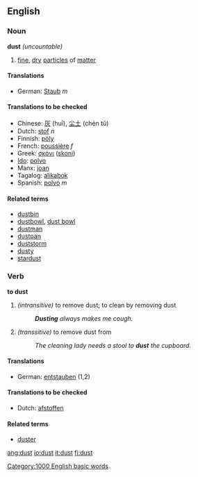 ==English==
===Noun===
'''dust''' ''(uncountable)''

#[[fine]], [[dry]] [[particle]]s of [[matter]]

====Translations====
*German: [[Staub]] ''m''

====Translations to be checked====
{{checktrans}}
*Chinese: [[灰]] (huī), [[尘土]] (chén tǔ)
*Dutch: [[stof]] ''n''
*Finnish: [[pöly]]
*French: [[poussière]] ''f''
*Greek: [[σκόνι]] ([[skoni]])
*[[Ido]]: [[polvo]]
*Manx: [[joan#Manx|joan]]
*Tagalog: [[alikabok]]
*Spanish: [[polvo]] ''m''

====Related terms====
*[[dustbin]]
*[[dustbowl]], [[dust bowl]]
*[[dustman]]
*[[dustpan]]
*[[duststorm]]
*[[dusty]]
*[[stardust]]

===Verb===
'''to dust'''
#''(intransitive)'' to remove dust; to clean by removing dust
#:'''''Dusting''' always makes me cough.''
#''(transsitive)'' to remove dust from
#:''The cleaning lady needs a stool to '''dust''' the cupboard.''
====Translations====
*German: [[entstauben]] (1,2)

====Translations to be checked====
{{checktrans}}
*Dutch: [[afstoffen]]

====Related terms====
*[[duster]]

[[Category:1000 English basic words]]

[[ang:dust]]
[[io:dust]]
[[it:dust]]
[[fi:dust]]